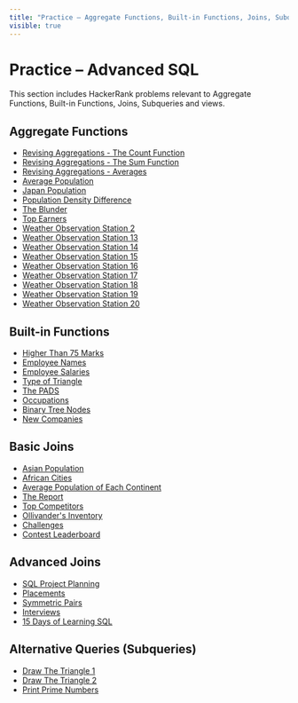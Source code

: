 ```yaml
---
title: "Practice – Aggregate Functions, Built-in Functions, Joins, Subqueries, Views"
visible: true
---
```


# Practice – Advanced SQL

This section includes HackerRank problems relevant to Aggregate Functions, Built-in Functions, Joins, Subqueries and views.

## Aggregate Functions

- [Revising Aggregations - The Count Function](https://www.hackerrank.com/challenges/revising-aggregations-the-count-function/problem)
- [Revising Aggregations - The Sum Function](https://www.hackerrank.com/challenges/revising-aggregations-sum/problem)
- [Revising Aggregations - Averages](https://www.hackerrank.com/challenges/revising-aggregations-the-average-function/problem)
- [Average Population](https://www.hackerrank.com/challenges/average-population/problem)
- [Japan Population](https://www.hackerrank.com/challenges/japan-population/problem)
- [Population Density Difference](https://www.hackerrank.com/challenges/population-density-difference/problem)
- [The Blunder](https://www.hackerrank.com/challenges/the-blunder/problem)
- [Top Earners](https://www.hackerrank.com/challenges/earnings-of-employees/problem)
- [Weather Observation Station 2](https://www.hackerrank.com/challenges/weather-observation-station-2/problem)
- [Weather Observation Station 13](https://www.hackerrank.com/challenges/weather-observation-station-13/problem)
- [Weather Observation Station 14](https://www.hackerrank.com/challenges/weather-observation-station-14/problem)
- [Weather Observation Station 15](https://www.hackerrank.com/challenges/weather-observation-station-15/problem)
- [Weather Observation Station 16](https://www.hackerrank.com/challenges/weather-observation-station-16/problem)
- [Weather Observation Station 17](https://www.hackerrank.com/challenges/weather-observation-station-17/problem)
- [Weather Observation Station 18](https://www.hackerrank.com/challenges/weather-observation-station-18/problem)
- [Weather Observation Station 19](https://www.hackerrank.com/challenges/weather-observation-station-19/problem)
- [Weather Observation Station 20](https://www.hackerrank.com/challenges/weather-observation-station-20/problem)

## Built-in Functions

- [Higher Than 75 Marks](https://www.hackerrank.com/challenges/more-than-75-marks/problem)
- [Employee Names](https://www.hackerrank.com/challenges/name-of-employees/problem)
- [Employee Salaries](https://www.hackerrank.com/challenges/salary-of-employees/problem)
- [Type of Triangle](https://www.hackerrank.com/challenges/what-type-of-triangle/problem)
- [The PADS](https://www.hackerrank.com/challenges/the-pads/problem)
- [Occupations](https://www.hackerrank.com/challenges/occupations/problem)
- [Binary Tree Nodes](https://www.hackerrank.com/challenges/binary-search-tree-1/problem)
- [New Companies](https://www.hackerrank.com/challenges/the-company/problem)

## Basic Joins

- [Asian Population](https://www.hackerrank.com/challenges/asian-population/problem)
- [African Cities](https://www.hackerrank.com/challenges/african-cities/problem)
- [Average Population of Each Continent](https://www.hackerrank.com/challenges/average-population-of-each-continent/problem)
- [The Report](https://www.hackerrank.com/challenges/the-report/problem)
- [Top Competitors](https://www.hackerrank.com/challenges/full-score/problem)
- [Ollivander's Inventory](https://www.hackerrank.com/challenges/harry-potter-and-wands/problem)
- [Challenges](https://www.hackerrank.com/challenges/challenges/problem)
- [Contest Leaderboard](https://www.hackerrank.com/challenges/contest-leaderboard/problem)

## Advanced Joins

- [SQL Project Planning](https://www.hackerrank.com/challenges/sql-projects/problem)
- [Placements](https://www.hackerrank.com/challenges/placements/problem)
- [Symmetric Pairs](https://www.hackerrank.com/challenges/symmetric-pairs/problem)
- [Interviews](https://www.hackerrank.com/challenges/interviews/problem)
- [15 Days of Learning SQL](https://www.hackerrank.com/challenges/15-days-of-learning-sql/problem)

## Alternative Queries (Subqueries)

- [Draw The Triangle 1](https://www.hackerrank.com/challenges/draw-the-triangle-1/problem)
- [Draw The Triangle 2](https://www.hackerrank.com/challenges/draw-the-triangle-2/problem)
- [Print Prime Numbers](https://www.hackerrank.com/challenges/print-prime-numbers/problem)
